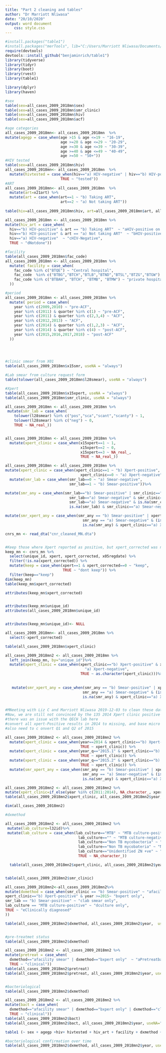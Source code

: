```yaml
---
title: "Part 2 cleaning and tables"
author: "Dr Marriott Nliwasa"
date: "20/10/2020"
output: word document
    css: style.css
---
```

```r

#install.packages("table1")
#install.packages("merTools", lib="C:/Users/Marriott Nliwasa/Documents/R/win-library/3.4")
require(devtools)
devtools::install_github("benjaminrich/table1")
library(tidyverse)
library(tidyr)
library(boot)
library(rvest)
library(table1)

library(dplyr)
library(haven)

#sex
table(sex=all_cases_2009_2018mn$sex)
table(sex=all_cases_2009_2018mn$smr_clinic)
table(sex=all_cases_2009_2018mn$hiv)
table(sex=all_cases_2009_2018mn$acf)

#age categories
all_cases_2009_2018mn<- all_cases_2009_2018mn  %>%
mutate(agegp = case_when(age >15 & age <=19 ~ "16-19",
                         age >=20 & age <=29 ~ "20-29",
                         age >=30 & age <=39 ~ "30-39",
                         age >=40 & age <=49 ~ "40-49",
                         age >=50 ~ "50+"))
#HIV tested
table(sex=all_cases_2009_2018mn$hiv)
all_cases_2009_2018mn<- all_cases_2009_2018mn  %>%
  mutate(hivtested = case_when(hiv=="a) HIV-negative" | hiv=="b) HIV-positive"  ~ "aHIV tested",
                         TRUE ~ "tested"))
#ART
all_cases_2009_2018mn<- all_cases_2009_2018mn  %>%
  mutate(art=x21art) %>%
  mutate(art = case_when(art==1 ~ "b) Taking ART",
                         art==2 ~ "a) Not taking ART"))
  
table(hiv=all_cases_2009_2018mn$hiv, art=all_cases_2009_2018mn$art, all_cases_2009_2018mn$acf, useNA="always") 

all_cases_2009_2018mn <- all_cases_2009_2018mn %>%
mutate(hiv_art = case_when(
  hiv=="b) HIV-positive" & art == "b) Taking ART"  ~ "aHIV-positive on ART",
  hiv=="b) HIV-positive" & art == "a) Not taking ART"  ~ "bHIV-positive NOT on ART", 
  hiv=="a) HIV-negative"  ~ "cHIV-Negative",
  TRUE ~ "dNotdone")) 

#facility
table(all_cases_2009_2018mn$fac_code)
all_cases_2009_2018mn <- all_cases_2009_2018mn %>%
  mutate( facility = case_when(
    fac_code %in% c("BTQE") ~ "Central hospital",
    fac_code  %in% c("BTBG","BTCH","BTLB","BTND","BTSL","BTZG","BTGW")  ~ "Health centre",
    fac_code %in% c("BTBAH", "BTCH", "BTMB", "BTMW") ~ "private hospital",
  ))

#period
all_cases_2009_2018mn <- all_cases_2009_2018mn %>%
  mutate( period = case_when(
    year %in% c(2009,2010) ~ "pre-ACF",
    year %in% c(2011) & quarter %in% c(1) ~ "pre-ACF",
    year %in% c(2011) & quarter %in% c(2,3,4) ~ "ACF",
    year %in% c(2012,2013) ~ "ACF",
    year %in% c(2014) & quarter %in% c(1,2,3) ~ "ACF",
    year %in% c(2014) & quarter %in% c(4) ~ "post-ACF",
    year %in% c(2015,2016,2017,2018) ~ "post-ACF"
  ))

 
         
```

```r
#clinic smear from X01
table(all_cases_2009_2018mn$x15smr, useNA = "always")

#Lab smear from culture request form
table(tolower(all_cases_2009_2018mn$l28smear), useNA = "always")

#Xpert
table(all_cases_2009_2018mn$x15xpert, useNA = "always")
table(all_cases_2009_2018mn$smr_clinic, useNA = "always")

all_cases_2009_2018mn <- all_cases_2009_2018mn %>%
 mutate(smr_lab = case_when(
    tolower(l28smear) %in% c("pos","sca","scant","scanty") ~ 1,
    tolower(l28smear) %in% c("neg") ~ 0,
    TRUE ~ NA_real_))


all_cases_2009_2018mn <- all_cases_2009_2018mn %>%
  mutate(xpert_clinic = case_when(x15xpert==1 ~ 1,
                                  x15xpert==2 ~ 0,
                                  x15xpert==3 ~ NA_real_, 
                                  TRUE ~ NA_real_))

all_cases_2009_2018mn <- all_cases_2009_2018mn %>%
mutate(xpert_clinic = case_when(xpert_clinic==1 ~ "b) Xpert-positive",
                                  xpert_clinic==0 ~ "a) Xpert-negative"))%>%
  mutate(smr_lab = case_when(smr_lab==0 ~ "a) Smear-negative",
                             smr_lab==1 ~ "b) Smear-positive"))%>%

mutate(smr_any = case_when(smr_lab=="b) Smear-positive" | smr_clinic=="b) Smear-positive" ~ "b) Smear-positive",
                             smr_lab=="a) Smear-negative" & smr_clinic=="a) Smear-negative" ~ "a) Smear-negative",
                             smr_lab=="a) Smear-negative" & is.na(smr_clinic) ~ "a) Smear-negative",
                             is.na(smr_lab) & smr_clinic=="a) Smear-negative" ~ "a) Smear-negative")) %>%

mutate(smr_xpert_any = case_when(smr_any == "b) Smear-positive" | xpert_clinic=="b) Xpert-positive" ~ "b) Smr/Xpert-positive",
                                   smr_any == "a) Smear-negative" & (is.na(xpert_clinic) | xpert_clinic=="a) Xpert-negative") ~ "a) Smr/Xpert-negative",
                                   is.na(smr_any) & xpert_clinic=="a) Xpert-negative" ~ "a) Smr/Xpert-negative"))

cnrs_mn <- read_dta("cnr_cleaned_MN.dta")


#Keep those where Xpert reported as positive, but xpert_corrected was negative.
keep_mn <- cnrs_mn %>%
  select(unique_id, xpert, xpert_corrected, x05regdate) %>%
  filter(!is.na(xpert_corrected)) %>%
  mutate(keep = case_when(xpert==1 & xpert_corrected==0 ~ "keep",
                          TRUE ~ "dont keep")) %>%
  filter(keep=="keep")
dim(keep_mn)
table(keep_mn$xpert_corrected)

attributes(keep_mn$xpert_corrected)


attributes(keep_mn$unique_id)
attributes(all_cases_2009_2018mn$unique_id)


attributes(keep_mn$unique_id)<- NULL

all_cases_2009_2018mn<- all_cases_2009_2018mn %>%
  select(-xpert_corrected)

table(all_cases_2009_2018mn$xpert_clinic)

all_cases_2009_2018mn2 <- all_cases_2009_2018mn %>%
  left_join(keep_mn, by="unique_id")%>%
  mutate(xpert_clinic = case_when(xpert_clinic=="b) Xpert-positive" & xpert_corrected==0 ~
                                    "a) Xpert-negative",
                                  TRUE ~ as.character(xpert_clinic)))%>%
  
  
   mutate(smr_xpert_any = case_when(smr_any == "b) Smear-positive" | xpert_clinic=="b) Xpert-positive" ~ "b) Smr/Xpert-positive",
                                   smr_any == "a) Smear-negative" & (is.na(xpert_clinic) | xpert_clinic=="a) Xpert-negative") ~ "a) Smr/Xpert-negative",
                                   is.na(smr_any) & xpert_clinic=="a) Xpert-negative" ~ "a) Smr/Xpert-negative")) 


#MNeeting with Liz C and Marriott Nliwasa 2019-12-03 to clean these data
#Now, we are still not convinced by the 135 2014 Xpert clinic positive results
#there was an issue with the QECH lab here
#convert all xpert-Positive results in 2014 to missing, and base micro classification on smear (clinic or lab)
#also need to c onvert Q1 and Q2 of 2015

all_cases_2009_2018mn2 <- all_cases_2009_2018mn2 %>%
  mutate(xpert_clinic = case_when(year==2014 & xpert_clinic=="b) Xpert-positive" ~ NA_character_,
                                  TRUE ~ xpert_clinic)) %>%
  mutate(xpert_clinic = case_when(year_q=="2015.1" & xpert_clinic=="b) Xpert-positive" ~ NA_character_,
                                  TRUE ~ xpert_clinic)) %>%
  mutate(xpert_clinic = case_when(year_q=="2015.2" & xpert_clinic=="b) Xpert-positive" ~ NA_character_,
                                  TRUE ~ xpert_clinic)) %>%
  mutate(smr_xpert_any = case_when(smr_any == "b) Smear-positive" | xpert_clinic=="b) Xpert-positive" ~ "b) Smr/Xpert-positive",
                                   smr_any == "a) Smear-negative" & (is.na(xpert_clinic) | xpert_clinic=="a) Xpert-negative") ~ "a) Smr/Xpert-negative",
                                   is.na(smr_any) & xpert_clinic=="a) Xpert-negative" ~ "a) Smr/Xpert-negative"))

all_cases_2009_2018mn2 <- all_cases_2009_2018mn2 %>%
mutate(xpert_clinic=if_else(year %in% c(2011:2014), NA_character_, xpert_clinic ))
table(all_cases_2009_2018mn2$xpert_clinic, all_cases_2009_2018mn2$year, useNA="always" )

dim(all_cases_2009_2018mn2)


```


```r
#dxmethod

all_cases_2009_2018mn2 <- all_cases_2009_2018mn2 %>%
 mutate(lab_culture=l32id)%>%
 mutate(lab_culture = case_when(lab_culture=="MTB" ~ "MTB culture-positive",
                                 lab_culture=="" ~ "MTB culture-negative",
                                 lab_culture=="Non TB mycobacteria" ~ "NTM",
                                 lab_culture=="Non TB mycobateria" ~ "NTM",
                                 lab_culture=="Unidentified ZN +ve" ~ "NTM",
                                 TRUE ~ NA_character_)) 

  table(all_cases_2009_2018mn2$xpert_clinic, all_cases_2009_2018mn2$year, useNA="always")


table(all_cases_2009_2018mn2$smr_clinic)

all_cases_2009_2018mn2<-all_cases_2009_2018mn2%>%
mutate(dxmethod = case_when(smr_clinic == "b) Smear-positive" ~ "afacility smear", 
xpert_clinic=="b) Xpert-positive" & year >=2015~ "bxpert only",
smr_lab == "b) Smear-positive" ~ "clab smear only",
lab_culture == "MTB culture-positive" ~ "dculture only",
TRUE ~ "eClinically diagnosed"
))

table(all_cases_2009_2018mn2$dxmethod, all_cases_2009_2018mn2$year,  useNA="always" )


#pre-treatmet status
table(all_cases_2009_2018mn2$dxmethod)

all_cases_2009_2018mn2 <- all_cases_2009_2018mn2 %>%
mutate(pretreat = case_when(
  dxmethod=="afacility smear" | dxmethod=="bxpert only"  ~ "aPretreatbact",
  TRUE ~ "clinical")) 
table(all_cases_2009_2018mn2$pretreat)
table(all_cases_2009_2018mn2$pretreat, all_cases_2009_2018mn2$year, useNA="always")


#bacteriological
table(all_cases_2009_2018mn2$dxmethod)

all_cases_2009_2018mn2 <- all_cases_2009_2018mn2 %>%
mutate(bact = case_when(
  dxmethod=="afacility smear" | dxmethod=="bxpert only" | dxmethod=="clab smear only" | dxmethod=="dculture only" ~ "aBacteriological",
  TRUE ~ "clinical")) 
table(all_cases_2009_2018mn2$bact)
table(all_cases_2009_2018mn2$bact, all_cases_2009_2018mn2$year, useNA="always")

table1 (~ sex + agegp +hiv+ hivtested + hiv_art + facility + dxmethod + pretreat + bact | acf, data=all_cases_2009_2018mn2, topclass="Rtable1-zebra Rtable1-grid")

#bacteriological confirmation over time
table(all_cases_2009_2018mn2$dxmethod, all_cases_2009_2018mn2$year, useNA = "always")


```

